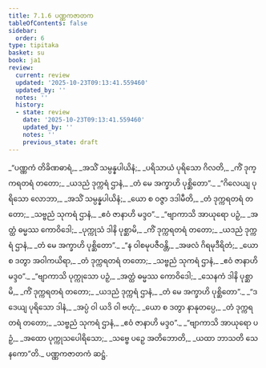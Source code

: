 ```yaml
---
title: 7.1.6 ပဏ္ဏကဇာတက
tableOfContents: false
sidebar:
  order: 6
type: tipitaka
basket: su
book: ja1
review:
  current: review
  updated: '2025-10-23T09:13:41.559460'
  updated_by: ''
  notes: ''
  history:
  - state: review
    date: '2025-10-23T09:13:41.559460'
    updated_by: ''
    notes: ''
    previous_state: draft
---
```



<ReviewStatus review={frontmatter.review} showDetails={true} />

<HypothesisAnnotation frontmatter={frontmatter} />

<DynamicBreadcrumb />

<Division number="39" book="ja1" e="ch" v="22" p="159">

<Paragraph number="1528" type="verses" book="ja1">
_“ပဏ္ဏကံ တိခိဏဓာရံ,_  
_အသိံ သမ္ပန္နပါယိနံ;_  
_ပရိသာယံ ပုရိသော ဂိလတိ,_  
_ကိံ ဒုက္ကရတရံ တတော;_  
_ယဒညံ ဒုက္ကရံ ဌာနံ,_  
_တံ မေ အက္ခာဟိ ပုစ္ဆိတော”._  

</Paragraph>

</Division>
<Division number="40" book="ja1" e="ch" v="22" p="159">

<Paragraph number="1529" type="verses" book="ja1">
_“ဂိလေယျ ပုရိသော လောဘာ,_  
_အသိံ သမ္ပန္နပါယိနံ;_  
_ယော စ ဝဇ္ဇာ ဒဒါမီတိ,_  
_တံ ဒုက္ကရတရံ တတော;_  
_သဗ္ဗညံ သုကရံ ဌာနံ,_  
_ဧဝံ ဇာနာဟိ မဒ္ဒဝ”._  

</Paragraph>

</Division>
<Division number="41" book="ja1" e="ch" v="22" p="159">

<Paragraph number="1530" type="verses" book="ja1">
_“ဗျာကာသိ အာယုရော ပဉှံ,_  
_အတ္ထံ ဓမ္မဿ ကောဝိဒေါ;_  
_ပုက္ကုသံ ဒါနိ ပုစ္ဆာမိ,_  
_ကိံ ဒုက္ကရတရံ တတော;_  
_ယဒညံ ဒုက္ကရံ ဌာနံ,_  
_တံ မေ အက္ခာဟိ ပုစ္ဆိတော”._  

</Paragraph>

</Division>
<Division number="42" book="ja1" e="ch" v="22" p="160">

<Paragraph number="1531" type="verses" book="ja1">
_“န ဝါစမုပဇီဝန္တိ,_  
_အဖလံ ဂိရမုဒီရိတံ;_  
_ယော စ ဒတွာ အဝါကယိရာ,_  
_တံ ဒုက္ကရတရံ တတော;_  
_သဗ္ဗညံ သုကရံ ဌာနံ,_  
_ဧဝံ ဇာနာဟိ မဒ္ဒဝ”._  

</Paragraph>

</Division>
<Division number="43" book="ja1" e="ch" v="22" p="160">

<Paragraph number="1532" type="verses" book="ja1">
_“ဗျာကာသိ ပုက္ကုသော ပဉှံ,_  
_အတ္ထံ ဓမ္မဿ ကောဝိဒေါ;_  
_သေနကံ ဒါနိ ပုစ္ဆာမိ,_  
_ကိံ ဒုက္ကရတရံ တတော;_  
_ယဒညံ ဒုက္ကရံ ဌာနံ,_  
_တံ မေ အက္ခာဟိ ပုစ္ဆိတော”._  

</Paragraph>

</Division>
<Division number="44" book="ja1" e="ch" v="22" p="160">

<Paragraph number="1533" type="verses" book="ja1">
_“ဒဒေယျ ပုရိသော ဒါနံ,_  
_အပ္ပံ ဝါ ယဒိ ဝါ ဗဟုံ;_  
_ယော စ ဒတွာ နာနုတပ္ပေ,_  
_တံ ဒုက္ကရတရံ တတော;_  
_သဗ္ဗညံ သုကရံ ဌာနံ,_  
_ဧဝံ ဇာနာဟိ မဒ္ဒဝ”._  

</Paragraph>

</Division>
<Division number="45" book="ja1" e="ch" v="22" p="160">

<Paragraph number="1534" type="verses" book="ja1">
_“ဗျာကာသိ အာယုရော ပဉှံ,_  
_အထော ပုက္ကုသပေါရိသော;_  
_သဗ္ဗေ ပဉှေ အတိဘောတိ,_  
_ယထာ ဘာသတိ သေနကော”တိ._  


</Paragraph>
</Division>

<Paragraph number="1535" type="center" book="ja1">
ပဏ္ဏကဇာတကံ ဆဋ္ဌံ.
</Paragraph>